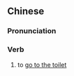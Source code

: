 {{also|上厕所}}
==Chinese==
{{zh-forms|s=上厕所|type=12}}

===Pronunciation===
{{zh-pron
|m=shàng cèsuǒ
|c=soeng5 ci3 so2
|cat=v
}}

===Verb===
{{zh-verb}}

# to [[go to the toilet]]
#: {{zh-x|我 想 '''上''' 個 '''廁所'''。|I want to '''go to the toilet'''.}}